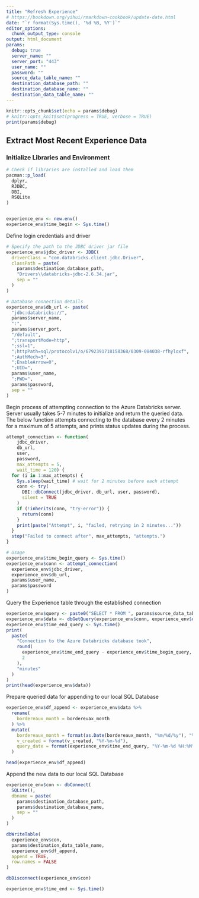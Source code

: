 ```yaml
---
title: "Refresh Experience"
# https://bookdown.org/yihui/rmarkdown-cookbook/update-date.html
date: "`r format(Sys.time(), '%d %B, %Y')`"
editor_options:
  chunk_output_type: console
output: html_document
params:
  debug: true
  server_name: ""
  server_port: "443"
  user_name: ""
  password: ""
  source_data_table_name: ""
  destination_database_path: ""
  destination_database_name: ""
  destination_data_table_name: ""
---
```


```r
knitr::opts_chunk$set(echo = params$debug)
# knitr::opts_knit$set(progress = TRUE, verbose = TRUE)
print(params$debug)
```

## Extract Most Recent Experience Data

### Initialize Libraries and Environment

```r
# Check if libraries are installed and load them
pacman::p_load(
  dplyr,
  RJDBC,
  DBI,
  RSQLite
)


experience_env <- new.env()
experience_env$time_begin <- Sys.time()
```

Define login credentials and driver

```r
# Specify the path to the JDBC driver jar file
experience_env$jdbc_driver <- JDBC(
  driverClass = "com.databricks.client.jdbc.Driver",
  classPath = paste(
    params$destination_database_path,
    "Drivers\\databricks-jdbc-2.6.34.jar",
    sep = ""
  )
)

# Database connection details
experience_env$db_url <- paste(
  "jdbc:databricks://",
  params$server_name,
  ":",
  params$server_port,
  "/default",
  ";transportMode=http",
  ";ssl=1",
  ";httpPath=sql/protocolv1/o/6792391718158368/0309-084038-rfhyloxf",
  ";AuthMech=3",
  ";EnableArrow=0",
  ";UID=",
  params$user_name,
  ";PWD=",
  params$password,
  sep = ""
)
```

Begin process of attempting connection to the Azure Databricks server. Server usually takes 5-7 minutes to initialize and return the queried data. The below function attempts connecting to the database every 2 minutes for a maximum of 5 attempts, and prints status updates during the process.

```r
attempt_connection <- function(
    jdbc_driver,
    db_url,
    user,
    password,
    max_attempts = 5,
    wait_time = 120) {
  for (i in 1:max_attempts) {
    Sys.sleep(wait_time) # wait for 2 minutes before each attempt
    conn <- try(
      DBI::dbConnect(jdbc_driver, db_url, user, password),
      silent = TRUE
    )
    if (!inherits(conn, "try-error")) {
      return(conn)
    }
    print(paste("Attempt", i, "failed, retrying in 2 minutes..."))
  }
  stop("Failed to connect after", max_attempts, "attempts.")
}

# Usage
experience_env$time_begin_query <- Sys.time()
experience_env$conn <- attempt_connection(
  experience_env$jdbc_driver,
  experience_env$db_url,
  params$user_name,
  params$password
)
```

Query the Experience table through the established connection

```r
experience_env$query <- paste0("SELECT * FROM ", params$source_data_table_name)
experience_env$data <- dbGetQuery(experience_env$conn, experience_env$query)
experience_env$time_end_query <- Sys.time()
print(
  paste(
    "Connection to the Azure Databricks database took",
    round(
      experience_env$time_end_query - experience_env$time_begin_query,
      2
    ),
    "minutes"
  )
)
print(head(experience_env$data))
```

Prepare queried data for appending to our local SQL Database

```r
experience_env$df_append <- experience_env$data %>%
  rename(
    bordereaux_month = bordereuax_month
  ) %>%
  mutate(
    bordereaux_month = format(as.Date(bordereaux_month, "%m/%d/%y"), "%Y-%m-%d"),
    v_created = format(v_created, "%Y-%m-%d"),
    query_date = format(experience_env$time_end_query, "%Y-%m-%d %H:%M")
  )

head(experience_env$df_append)
```

Append the new data to our local SQL Database

```r
experience_env$con <- dbConnect(
  SQLite(),
  dbname = paste(
    params$destination_database_path,
    params$destination_database_name,
    sep = ""
  )
)

dbWriteTable(
  experience_env$con,
  params$destination_data_table_name,
  experience_env$df_append,
  append = TRUE,
  row.names = FALSE
)

dbDisconnect(experience_env$con)

experience_env$time_end <- Sys.time()
```
